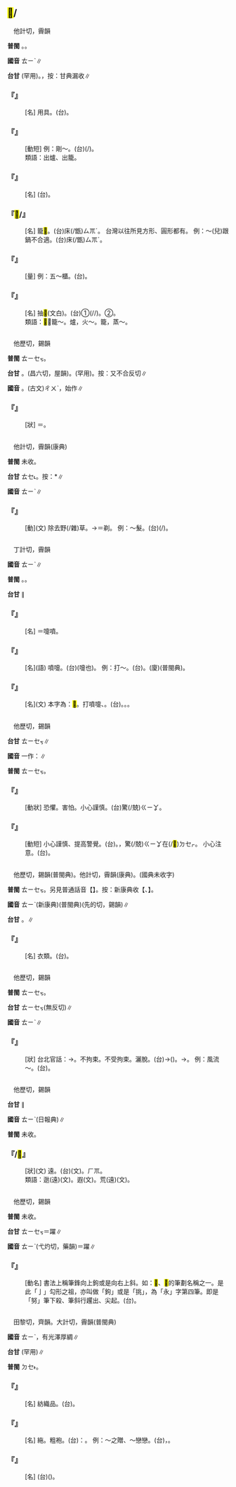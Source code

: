 
==<mark>&#xf97da;</mark>/{{ruby|屜|ㄊㄧˋ}}==

　他計切，霽韻

'''普閩''' {{ruby|(文)|ㄊㆤ˪}}。{{ruby|(白)|ㄊㄨㄚㆷ}}。

'''國音''' <rt>ㄊㄧˋ</rt>∥

'''台甘''' {{ruby|(文)|ㄊㆤ˪}}(罕用)。{{ruby|(語)|ㄊㄨㄚㆷ}}，按：甘典漏收∥

    

==='''『{{ruby|<mark>&#xf97da;</mark>|ㄊㄧˋ}}{{ruby|兒|ㄦ}}』'''===
: [名] 用具。(台){{ruby|<mark>&#xf97da;</mark>|ㄊㄨㄚㆷ}}{{ruby|仔|ㄚ}}。
    

==='''『{{ruby|出|ㄔㄨ}}{{ruby|<mark>&#xf97da;</mark>|ㄊㄧˋ}}』'''===
: [動短] 例：剛～。(台){{ruby|拄|ㄉㄨˋ}}{{ruby|即|ㄐㄧㄚㆷ}}{{ruby|烘|ㄏㄤ}}(/{{ruby|炊|ㄘㄨㆤ}}{{ruby|/|ㄘㆤ}}){{ruby|好|ㄏㄜˋ}}{{ruby|燒|ㄒㄧㄜ}}{{ruby|燙|ㄊㆭ˪}}{{ruby|燙|ㄊㆭ˪}}{{ruby|丌|ㆤ}}。
:類語：出爐、出籠。
:
    

==='''『{{ruby|抽|ㄔㄡ}}{{ruby|屜|ㄊㄧˋ}}{{ruby|兒|ㄦ}}』'''===
: [名] (台){{ruby|桌|ㄉㄜㆷ}}{{ruby|櫃|ㄍㄨㄧ˫}}{{ruby|丌|ㆤ}}{{ruby|屜|ㄊㄨㄚㆷ}}{{ruby|仔|ㄚ}}。
    

==='''『<mark>&#xf97da;</mark>/{{ruby|屜|ㄊㄧˋ}}』'''===
: [名] 籠<mark>&#xf97da;</mark>。(台){{ruby|籠|ㄌㄤˊ}}床(/甑)<rt>ㄙㆭˊ</rt>{{ruby|層|ㄗㄢˊ}}。 台灣以往所見方形、圓形都有。 例：～(兒)跟鍋不合適。(台){{ruby|籠|ㄌㄤˊ}}床(/甑)<rt>ㄙㆭˊ</rt>{{ruby|合|ㄍㄚㆴ}}{{ruby|鼎|ㄉㄧㆩˋ}}{{ruby|無|ㆠㄜˊ}}{{ruby|合|ㄏㄚㆷ}}。
    

==='''『{{ruby|<mark>&#xf97da;</mark>|ㄊㄧˋ}}』'''===
: [量] 例：五～櫃。(台){{ruby|五|ㆣㆦ˫}}{{ruby|個|ㆤˊ}}{{ruby|<mark>&#xf97da;</mark>|ㄊㄨㄚㆷ}}{{ruby|丌|ㆤ}}{{ruby|櫃|ㄍㄨㄧ˫}}{{ruby|仔|ㄚ}}。
    

==='''『{{ruby|<mark>&#xf97da;</mark>|ㄊㄧˋ}}{{ruby|子|·ㄗˇ}}』'''===
: [名] 抽<mark>&#xf97da;</mark>(文白)。(台)①{{ruby|<mark>&#xf97da;</mark>|ㄊㆤ˪}}(/{{ruby|脫|ㄊㄨㄚㆷ}}/{{ruby|<mark>&#xf97db;</mark>|ㄊㄨㄚㆷ}}){{ruby|仔|ㄚ}}。②{{ruby|層|ㄗㄢˊ}}{{ruby|仔|ㄚ}}。
:類語：<mark>&#xf97da;</mark>，籠～。爐，火～。籠，蒸～。
:
    

=={{ruby|俶|ㄊㄧˋ}}==

　他歷切，錫韻

'''普閩''' <rt>ㄊㄧㆤㆶ</rt>。

'''台甘''' {{ruby|(文)|ㄊㄧㆤㆶ}}。{{ruby|(文)|ㄑㄧㆦㆶ}}(昌六切，屋韻)。{{ruby|(語)|ㄒㄧㆦㆶ}}(罕用)。按：又不合反切∥

'''國音''' {{ruby|(文)|ㄊㄧˋ}}。(古文)<rt>ㄔㄨˋ</rt>，始作∥

    

==='''『{{ruby|俶|ㄊㄧˋ}}{{ruby|儻|ㄊㄤˇ}}』'''===
: [狀] ＝{{ruby|倜|ㄊㄧˋ}}{{ruby|儻|ㄊㄤˇ}}。
    

=={{ruby|薙|ㄊㄧˋ}}==

　他計切，霽韻(康典)

'''普閩''' 未收。

'''台甘''' <rt>ㄊㆤ˪</rt>。按：{{ruby|(台)|ㄊㄧ˪}}*∥

'''國音''' <rt>ㄊㄧˋ</rt>∥

    

==='''『{{ruby|薙|ㄊㄧˋ}}』'''===
: [動](文) 除去野(/雜)草。→＝剃。 例：～髮。(台){{ruby|薙|ㄊㄧˋ}}(/{{ruby|剃|ㄊㄧ˪}}){{ruby|頭|ㄊㄠˊ}}{{ruby|鬃|ㄗㄤ}}。
    

=={{ruby|嚏|ㄊㄧˋ}}==

　丁計切，霽韻

'''國音''' <rt>ㄊㄧˋ</rt>∥

'''普閩''' {{ruby|(文)|ㄉㆤ˪}}。{{ruby|(白)|ㄊㄧ˪}}。

'''台甘''' {{ruby|(文)|ㄊㄧ˪}}∥

    

==='''『{{ruby|噴|ㄈㄣ}}{{ruby|嚏|ㄊㄧˋ}}』'''===
: [名] ＝嚏噴。
    

==='''『{{ruby|嚏|·ㄊㄧˋ}}{{ruby|噴|ㄈㄣ}}』'''===
: [名](語) 噴嚏。(台){{ruby|咳|ㄍㄚ}}{{ruby|啾|ㄑㄧㄨ˪}}(嚏也)。 例：打～。(台){{ruby|扑|ㄆㄚㆷ}}{{ruby|咳|ㄍㄚ}}{{ruby|啾|ㄑㄧㄨ˪}}。(廈){{ruby|拍|ㄆㄚㆷ}}{{ruby|哈|ㄏㄚ}}{{ruby|嗆|ㄑㄧㆫ˪}}(普閩典)。
    

==='''『{{ruby|嚏|ㄊㄧˋ}}』'''===
: [名](文) 本字為：<mark>&#xf97de;</mark>。打噴嚏、{{ruby|哈|ㄏㄚ}}{{ruby|欠|·ㄑㄧㄢ}}。(台){{ruby|扑|ㄆㄚㆷ}}{{ruby|咳|ㄍㄚ}}{{ruby|嚏|ㄑㄧㆫ˪}}{{ruby|/|ㄑㄧㆧ˪}}。{{ruby|喝|ㄏㄚㆷ}}{{ruby|嚏|ㄊㄧ˪}}。{{ruby|喝|ㄏㄚㆵ}}{{ruby|啾|ㄑㄧㆫˋ}}。
    

=={{ruby|惕|ㄊㄧˋ}}==

　他歷切，錫韻

'''台甘''' <rt>ㄊㄧㆤㆶ</rt>∥

'''國音''' 一作：{{ruby|<mark>&#xf97dc;</mark>|ㄊㄧˋ}}∥

'''普閩''' <rt>ㄊㄧㆤㆶ</rt>。

    

==='''『{{ruby|惕|ㄊㄧˋ}}{{ruby|惕|ㄊㄧˋ}}』'''===
: [動狀] 恐懼。害怕。小心謹慎。(台)驚(/兢)<rt>ㄍㄧㆩ</rt>。
    

==='''『{{ruby|警|ㄐㄧㄥˇ}}{{ruby|惕|ㄊㄧˋ}}』'''===
: [動短] 小心謹慎、提高警覺。(台){{ruby|提|ㄊㆤˊ}}{{ruby|防|ㄏㆲˊ}}。{{ruby|警|ㄍㄧㄥˋ}}{{ruby|戒|ㄍㄞ˪}}，驚(/兢)<rt>ㄍㄧㆩ</rt>在(/<mark>&#xf9549;</mark>)<rt>ㄉㆤㆷ</rt>{{ruby|聽|ㄊㄧㄥ˪}}{{ruby|候|ㄏㄠ˫}}{{ruby|伊|·ㄧ}}。 小心注意。(台){{ruby|小|ㄒㄧㄜˋ}}{{ruby|心|ㄒㄧㆬ}}{{ruby|注|ㄗㄨ˪}}{{ruby|意|ㄧ˪}}。
    

=={{ruby|裼|ㄊㄧˋ}}==

　他歷切，錫韻(普閩典)。他計切，霽韻(康典)。(國典未收字)

'''普閩''' <rt>ㄊㄧㆤㆶ</rt>。另見普通話音【{{ruby|裼|ㄒㄧ}}】。按：新康典收【{{ruby|裼|ㄒㄧˊ}}、{{ruby|裼|ㄊㄧˋ}}】。

'''國音''' <rt>ㄊㄧˋ</rt>{{ruby|。|ㄒㄧˊ}}(新康典){{ruby|。|ㄒㄧ}}(普閩典)(先的切，錫韻)∥

'''台甘''' {{ruby|(文)|ㄊㄧㆤㆶ}}。{{ruby|(語)|ㄊㆤㆷ}}∥

    

==='''『{{ruby|裼|ㄊㄧˋ}}』'''===
: [名] 衣類。(台){{ruby|紅|ㄤˊ}}{{ruby|嬰|ㆪ}}{{ruby|仔|ㄚ}}{{ruby|衫|ㄙㆩ}}。
    

=={{ruby|倜|ㄊㄧˋ}}==

　他歷切，錫韻

'''普閩''' <rt>ㄊㄧㆤㆶ</rt>。

'''台甘''' <rt>ㄊㄧㆤㆶ</rt>{{ruby|。|ㄉㄧㄨˊ}}(無反切)∥

'''國音''' <rt>ㄊㄧˋ</rt>∥

    

==='''『{{ruby|倜|ㄊㄧˋ}}{{ruby|儻|ㄊㄤˇ}}』'''===
: [狀] 台北官話：{{ruby|倜|ㄓㄡ}}{{ruby|儻|ㄉㄤˇ}}→{{ruby|倜|ㄗㄡ}}{{ruby|儻|ㄉㄤˇ}}。不拘束。不受拘束。灑脫。(台){{ruby|超|ㄑㄧㄠ}}{{ruby|然|ㆢㄧㄢˊ}}{{ruby|/|ㄌㄧㄢˊ}}{{ruby|物|ㆠㄨㆵ ͘}}{{ruby|外|ㆣㄨㄚ˫}}→{{ruby|行|ㄏㄧㄥˊ}}{{ruby|動|ㄉㆲ˫}}{{ruby|超|ㄑㄧㄠ}}{{ruby|俗|ㄒㄧㆦㆶ ͘}}({{ruby|無|ㆠㄜˊ}}{{ruby|受|ㄒㄧㄨ˫}}{{ruby|一|ㄧㆵ}}{{ruby|般|ㄅㄨㆩ}}{{ruby|世|ㄙㆤ˪}}{{ruby|俗|ㄒㄧㆦㆶ ͘}}{{ruby|習|ㄒㄧㆴ ͘}}{{ruby|慣|ㄍㄨㄢ˪}}{{ruby|丌|ㆤ}}{{ruby|拘|ㄎㄨ}}{{ruby|束|ㄙㆦㆶ}})。→{{ruby|風|ㄏㆲ}}{{ruby|度|ㄉㆦ˫}}{{ruby|高|ㄍㄜ}}{{ruby|尚|ㄒㄧㆲ˪}}。 例：風流～。(台){{ruby|風|ㄏㆲ}}{{ruby|流|ㄌㄧㄨˊ}}{{ruby|倜|ㄊㄧㆤㆶ}}{{ruby|儻|ㄊㆲˋ}}。
    

=={{ruby|逖|ㄊㄧˋ}}==

　他歷切，錫韻

'''台甘''' {{ruby|(文)|ㄉㄧㆤㆶ ͘}}∥

'''國音''' <rt>ㄊㄧˋ</rt>(日報典)∥

'''普閩''' 未收。

    

==='''『{{ruby|逖|·ㄊㄧˋ}}/<mark>&#xf97dd;</mark>{{ruby|·|ㄊㄧˋ}}』'''===
: [狀](文) 遠。(台)(文){{ruby|隔|ㄍㆤㆷ}}{{ruby|離|ㄌㄧ˫}}{{ruby|開|ㄎㄨㄧ}}{{ruby|丌|ㆤ}}。{{ruby|離|ㄌㄧ˫}}{{ruby|遠|ㄏㆭ˫}}{{ruby|遠|ㄏㆭ˫}}{{ruby|/|ㄏㆭ}}<rt>ㄏㆭ</rt>。
:類語：逖(遠)(文)。遐(文)。荒(遠)(文)。
:
    

=={{ruby|趯|ㄊㄧˋ}}==

　他歷切，錫韻

'''普閩''' 未收。

'''台甘''' <rt>ㄊㄧㆤㆶ</rt>{{ruby|。|ㄧㆦㆶ ͘}}＝躍∥

'''國音''' <rt>ㄊㄧˋ</rt>{{ruby|。|ㄩㄝˋ}}(弋灼切，藥韻)＝躍∥

    

==='''『{{ruby|趯|ㄊㄧˋ}}』'''===
: [動名] 書法上稱筆鋒向上鉤或是向右上斜。如：<mark>&#xf8551;</mark>、<mark>&#xf85cc;</mark>的筆劃名稱之一。是此「亅」勾形之祖，亦叫做「鉤」或是「挑」，為「永」字第四筆。即是「努」筆下殺、筆斜行趯出、尖起。(台){{ruby|趯|ㄊㄧㆤㆶ}}。
    

=={{ruby|綈|ㄊㄧˋ}}==

　田黎切，齊韻。大計切，霽韻(普閩典)

'''國音''' <rt>ㄊㄧˋ</rt>{{ruby|。|ㄊㄧ}}，有光澤厚綢∥

'''台甘''' {{ruby|(文)|ㄉㆤˊ}}(罕用)∥

'''普閩''' <rt>ㄉㆤ˫</rt>。

    

==='''『{{ruby|綈|ㄊㄧˋ}}』'''===
: [名] 紡織品。(台){{ruby|蠶|ㄘㆰˊ}}{{ruby|絲|ㄒㄧ}}{{ruby|及|ㄍㄚㆴ}}{{ruby|棉|ㄇㄧˊ}}{{ruby|紗|ㄙㆤ}}{{ruby|交|ㄍㄚ}}{{ruby|織|ㄐㄧㆵ}}{{ruby|丌|ㆤ}}{{ruby|粗|ㄘㆦ}}{{ruby|布|ㄅㆦ˪}}。
    

==='''『{{ruby|綈|ㄊㄧˋ}}{{ruby|袍|ㄆㄠˊ}}』'''===
: [名] 絁。粗袍。(台){{ruby|按|ㄢ˪}}：{{ruby|粗|ㄘㆦ}}{{ruby|布|ㄅㆦ˪}}{{ruby|衫|ㄙㆩ}}。 例：～之贈、～戀戀。(台){{ruby|攏|ㄌㆲˋ}}{{ruby|是|ㄒㄧ˫}}{{ruby|比|ㄅㄧˋ}}{{ruby|喻|ㆡㄨ˫}}{{ruby|/|ㄌㄨ˫}}{{ruby|懷|ㄏㄨㄞˊ}}{{ruby|念|ㄌㄧㆰ˫}}{{ruby|古|ㄍㆦˋ}}{{ruby|早|ㄗㄚˋ}}{{ruby|朋|ㄅㄧㄥˊ}}{{ruby|友|ㄧㄨˋ}}，{{ruby|有|ㄨ˫}}{{ruby|情|ㄐㄧㄥˊ}}{{ruby|義|ㆣㄧ˫}}{{ruby|丌|ㆤ}}{{ruby|意|ㄧ˪}}{{ruby|思|ㄙㄨ˪}}。
    

==='''『{{ruby|線|ㄒㄧㄢˋ}}{{ruby|綈|ㄊㄧˋ}}』'''===
: [名] (台){{ruby|較|ㄎㄚㆷ}}{{ruby|粗|ㄘㆦ}}{{ruby|劣|ㄌㄨㄚㆵ}}({{ruby|半|ㄅㄨㆩ˪}}{{ruby|絲|ㄒㄧ}}{{ruby|半|ㄅㄨㆩ˪}}{{ruby|線|ㄙㄨㆩ˪}}{{ruby|織|ㄐㄧㆵ}}){{ruby|丌|ㆤ}}{{ruby|綢|ㄉㄧㄨˊ}}。
    
